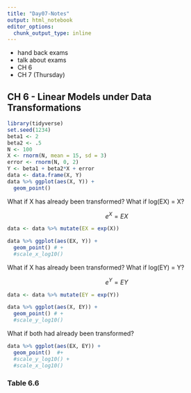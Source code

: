 ```yaml
---
title: "Day07-Notes"
output: html_notebook
editor_options: 
  chunk_output_type: inline
---
```


* hand back exams
* talk about exams
* CH 6
* CH 7 (Thursday)


## CH 6 - Linear Models under Data Transformations

```r
library(tidyverse)
set.seed(1234)
beta1 <- 2
beta2 <- .5
N <- 100
X <- rnorm(N, mean = 15, sd = 3)
error <- rnorm(N, 0, 2)
Y <- beta1 + beta2*X + error
data <- data.frame(X, Y)
data %>% ggplot(aes(X, Y)) + 
  geom_point()
```

What if X has already been transformed? What if log(EX) = X?

$$e^{X} = EX$$

```r
data <- data %>% mutate(EX = exp(X))

data %>% ggplot(aes(EX, Y)) +
  geom_point() # +
  #scale_x_log10()
```

What if X has already been transformed? What if log(EY) = Y?

$$e^{Y} = EY$$
```r
data <- data %>% mutate(EY = exp(Y))

data %>% ggplot(aes(X, EY)) +
  geom_point() # +
  #scale_y_log10()
```

What if both had already been transformed?

```r
data %>% ggplot(aes(EX, EY)) +
  geom_point()  #+
  #scale_y_log10() +
  #scale_x_log10()
```


### Table 6.6


